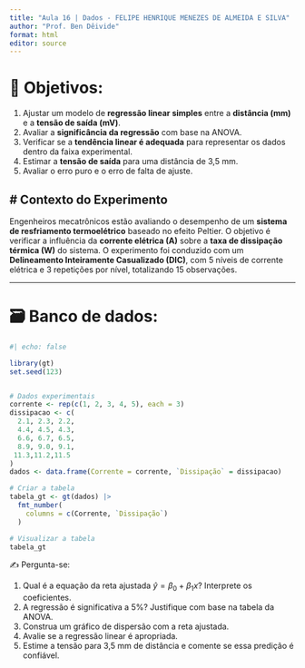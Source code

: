 ```yaml
---
title: "Aula 16 | Dados - FELIPE HENRIQUE MENEZES DE ALMEIDA E SILVA"
author: "Prof. Ben Dêivide"
format: html
editor: source
---
```


# 🎯 **Objetivos:**

1. Ajustar um modelo de **regressão linear simples** entre a **distância (mm)** e a **tensão de saída (mV)**.
2. Avaliar a **significância da regressão** com base na ANOVA.
3. Verificar se a **tendência linear é adequada** para representar os dados dentro da faixa experimental.
4. Estimar a **tensão de saída** para uma distância de 3,5 mm.
5. Avaliar o erro puro e o erro de falta de ajuste.

# Contexto do Experimento
----

Engenheiros mecatrônicos estão avaliando o desempenho de um **sistema de resfriamento termoelétrico** baseado no efeito Peltier. O objetivo é verificar a influência da **corrente elétrica (A)** sobre a **taxa de dissipação térmica (W)** do sistema. O experimento foi conduzido com um **Delineamento Inteiramente Casualizado (DIC)**, com 5 níveis de corrente elétrica e 3 repetições por nível, totalizando 15 observações.

----



#  🗃 Banco de dados:

```r
#| echo: false

library(gt)
set.seed(123)


# Dados experimentais
corrente <- rep(c(1, 2, 3, 4, 5), each = 3)
dissipacao <- c(
  2.1, 2.3, 2.2,
  4.4, 4.5, 4.3,
  6.6, 6.7, 6.5,
  8.9, 9.0, 9.1,
 11.3,11.2,11.5
)
dados <- data.frame(Corrente = corrente, `Dissipação` = dissipacao)

# Criar a tabela
tabela_gt <- gt(dados) |>
  fmt_number(
    columns = c(Corrente, `Dissipação`)
  )

# Visualizar a tabela
tabela_gt
```

✍ Pergunta-se:

1. Qual é a equação da reta ajustada $\hat{y} = \beta_0 + \beta_1 x$? Interprete os coeficientes.
2. A regressão é significativa a 5%? Justifique com base na tabela da ANOVA.
3. Construa um gráfico de dispersão com a reta ajustada.
4. Avalie se a regressão linear é apropriada.
5. Estime a tensão para 3,5 mm de distância e comente se essa predição é confiável.


